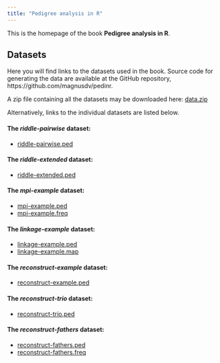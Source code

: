 ```yaml
---
title: "Pedigree analysis in R"
---
```


This is the homepage of the book **Pedigree analysis in R**.

## Datasets
Here you will find links to the datasets used in the book. Source code for generating the data are available at the GitHub repository, https://github.com/magnusdv/pedinr.

A zip file containing all the datasets may be downloaded here: [data.zip](datasets/data.zip)

Alternatively, links to the individual datasets are listed below.

#### The ***riddle-pairwise*** dataset:

  * [riddle-pairwise.ped](datasets/data/riddle-pairwise.ped)

#### The ***riddle-extended*** dataset:

  * [riddle-extended.ped](datasets/data/riddle-extended.ped)
  
#### The ***mpi-example*** dataset:

  * [mpi-example.ped](datasets/data/mpi-example.ped)
  * [mpi-example.freq](datasets/data/mpi-example.freq)

#### The ***linkage-example*** dataset:

  * [linkage-example.ped](datasets/data/linkage-example.ped)
  * [linkage-example.map](datasets/data/linkage-example.map)

#### The ***reconstruct-example*** dataset:

  * [reconstruct-example.ped](datasets/data/reconstruct-example.ped)

#### The ***reconstruct-trio*** dataset:

  * [reconstruct-trio.ped](datasets/data/reconstruct-trio.ped)

#### The ***reconstruct-fathers*** dataset:

  * [reconstruct-fathers.ped](datasets/data/reconstruct-fathers.ped)
  * [reconstruct-fathers.freq](datasets/data/reconstruct-fathers.freq)

